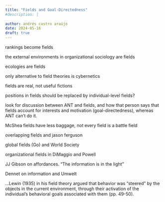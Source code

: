 ```yaml
---
title: "Fields and Goal-Directedness"
#description: |
  
author: andrés castro araújo
date: 2024-05-16
draft: true
---
```


rankings become fields

the external environments in organizational sociology are fields

ecologies are fields

only alternative to field theories is cybernetics

fields are real, not useful fictions

positions in fields should be replaced by individual-level fields?

look for discussion between ANT and fields, and how that person says that fields account for interests and motivation (goal-directedness), whereas ANT can't do it.

McShea fields have less baggage, not every field is a battle field

overlapping fields and jason ferguson

global fields (Go) and World Society

organizational fields in DiMaggio and Powell

JJ Gibson on affordances. "The information is in the light"

Dennet on information and Umwelt

...Lewin (1935) in his field theory argued that
behavior was "steered" by the objects in the current environment, through their activation of the individual's behavioral
goals associated with them (pp. 49-50).
